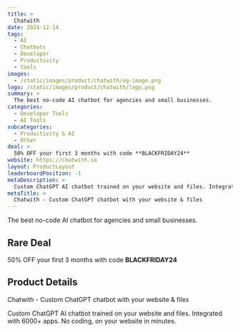 ```yaml
---
title: >
  Chatwith
date: 2024-12-14
tags:
  - AI
  - Chatbots
  - Developer
  - Productivity
  - Tools
images:
  - /static/images/product/chatwith/og-image.png
logo: /static/images/product/chatwith/logo.png
summary: >
  The best no-code AI chatbot for agencies and small businesses.
categories:
  - Developer Tools
  - AI Tools
subcategories:
  - Productivity & AI
  - Other
deal: >
  50% OFF your first 3 months with code **BLACKFRIDAY24**
website: https://chatwith.so
layout: ProductLayout
leaderboardPosition: -1
metaDescription: >
  Custom ChatGPT AI chatbot trained on your website and files. Integrated with 6000+ apps. No coding, on your website in minutes.
metaTitle: >
  Chatwith - Custom ChatGPT chatbot with your website & files
---
```

The best no-code AI chatbot for agencies and small businesses.

## Rare Deal

50% OFF your first 3 months with code **BLACKFRIDAY24**

## Product Details

Chatwith - Custom ChatGPT chatbot with your website & files

Custom ChatGPT AI chatbot trained on your website and files. Integrated with 6000+ apps. No coding, on your website in minutes.
